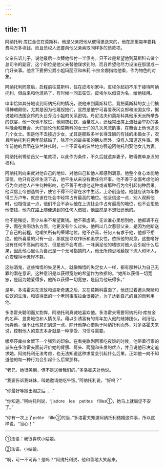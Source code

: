 ```yaml
---
---
---
```

title: 11
---





阿纳托利·库拉金住在莫斯科，他是父亲把他从彼得堡送来的，他在那里每年要耗费两万多块钱，而且债权人还要向他父亲索取同样多的债款项。

父亲告诉儿子，说他最后一次替他偿付一半债务，只不过是希望他到莫斯科去做个总司令的副官，这个职位是他父亲替他谋求到的，而且希望他尽力设法在那里成一门好亲事。他言下要把公爵小姐玛丽亚和朱莉·卡拉金娜指给他看，作为物色的对象。

阿纳托利同意后，启程前往莫斯科，住在皮埃尔家中。皮埃尔起初不乐于接待阿纳托利，但后来和他混熟了，有时候一同去狂饮。皮埃尔以借贷为名，给他钱用。

申申恰如其分地谈到阿纳托利的情况，说他来到莫斯科后，竟把莫斯科的女士们搞得神魂颠倒，尤其是因为他蔑视她们，显然是他宁可喜爱茨冈女郎和法国女伶，据说她和法国女伶的头目乔治小姐的关系密切。丹尼洛夫和莫斯科其他乐天派所举办的饮宴，他一次也不放过，他彻夜狂饮，酒量过人，还经常出席上流社会举办的各种晚会和舞会。大们谈论他和莫斯科的女士们的几次风流韵事，在舞会上他也追求几个女士。但是他不去接近少女，尤其是那些多半长得丑陋的有钱的未婚女子，况且阿纳托利在两年前结婚了，除开他的最亲密的朋友而外，没有人知道这件事。两年前他的兵团在波兰驻扎时，一个不富有的波兰地方强迫阿纳托利娶他女儿为妻。

阿纳托利寄给岳父一笔款项，以此作为条件，不久后就遗弃妻子，取得做单身汉的权利。

阿纳托利向来就对他自己的地位、对他自己和他人都感到满意。他整个身心本能地深信，他只有这样生活下去，他平生从来没有做任何坏事。他不善于全面考虑他的行为会对他人产生何种影响，也不善于考虑他这种或者那种行为会引起何种后果。他深信上帝创造鸭子，使它不得不经常在水中生活，上帝创造他，他就应该每年挣得三万卢布，就应该在社会中经常占有最高的地位。他坚信这一点，别人观察他时，也相信这一点，他们不会不承认他在上流社会中占有最高的地位，也不会拒绝他借钱，他向在路上随便遇到的任何人借钱，他显然是不想归还他的。

他不是赌徒，至少从来不希望赢钱。他不慕虚荣。无论谁心里想到他，他都满不在乎，而在贪图功名方面，他更没有什么过失。他所以几次惹怒父亲，是因为他断送了自己的前程，他嘲笑所有的荣耀地位。他不吝啬，任何人有求于他，他都不拒绝。他所喜爱的只有一点，那就是寻欢作乐和追求女性，依照他的观念，这些嗜好没有任何不高尚的地方，但是他不会考虑，一味满足他的嗜欲对他人会引起什么后果，因此他心里认为自己是一个无可指摘的人，他无所顾忌地藐视下流人和坏人，心安理得地傲岸不群。

这些酒鬼，这些悔悟的失足男人，就像悔悟的失足女人一样，都有那种认为自己无罪的潜在意识，这种意识是以获得宽恕的希望作为依据的。“她所以获得一切宽恕，是因为她爱得多，他所以获得一切宽恕，是因为他玩得多。”

是年，多洛霍夫在流放和波斯奇遇之后，又在莫斯科露面了，他还过着邀头聚赌和狂饮的生活，和彼得堡的一个老同事库拉金很接近，为了达到自己的目的而利用他。

多洛霍夫聪明而又剽悍，阿纳托利真诚地喜欢他。多洛霍夫需要阿纳托利·库拉金的名声、显贵地位和人情关系，藉以引诱富有的青年加入他的赌博团伙，利用他，玩弄他，但不让他意识到这一点，除开他存心借助于阿纳托利而外，对多洛霍夫来说，控制他人的意志本身就是一种享受、习惯与需要。

娜塔莎库拉金留下一个强烈的印象。在看完歌剧回家吃夜饭的时候，他带着行家的派头在多洛霍夫面前评价她的臂膀、肩头、两腿和头发的优点，并且说他已决定追求她。阿纳托利无法考虑，也无法知道这种求爱会引起什么后果，正如他一向不知道他的每一种行为会引起什么后果那样。

“老兄，她很美丽，但不是送给我们的。”多洛霍夫对他说。

“我要告诉我妹妹，叫她邀请她吃午饭。”阿纳托利说，“好吗？”

“你最好等她出阁之后……”

“你知道，”阿纳托利说，“j’adore　les　petites　filles①，她马上就局促不安了。”

“你有一次上了petite　fille②的当，”多洛霍夫知道阿纳托利结婚这件事，所以这样说，“当心！”

--------

①法语：我很喜欢小姑娘。

②法语，小姑娘。

“啊，可一不可再！是吗？”阿纳托利说，他和善地大笑起来。